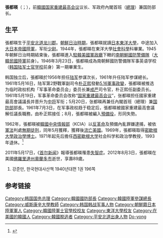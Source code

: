 {{Infobox Prime Minister 
|image         = Chang Do-young.jpg
|caption       = 張都暎
|name          = 張都暎<br>{{small|장도영}}
|order         = 
|term_start    = 
|term_end      = 
|predecessor   = 
|successor     = 
|birth_date    = {{birth date|1923|1|23}}
|birth_place   = {{KOR-JPN}}[[平安北道_(日本統治時代)|平安北道]][[龍川郡_(朝鮮民主主義人民共和國)|龍川郡]]
|death_date    = {{death date and age|2012|8|3|1923|1|23}}
|death_place   = {{USA}}[[佛罗里达州|佛罗里达州]][[奥兰多_(佛罗里达州)|奥兰多]]
|religion      = [[基督新教|基督新教]]
|spouse        = 백형숙（再婚）
|party         = [[无党籍|无党籍]]
|nationality   = {{JPN-EMP}}（1923－1945）<br>{{KOR-US}}（1945－1948）<br>{{ROK}}（1948－2012）
|branch        = {{ROKA}}
}}
'''張都暎'''（{{kor|장도영|張都暎|Chang Do-yeong}}；{{bd|1923年|1月23日|2012年|8月3日|catIdx=Jang張都暎}}），前[[韓國|韓國]][[国家重建最高会议|国家重建最高会议]]议长、军政府內閣首班（[[韓國總理|總理]]）兼国防部长。

==生平==
張都暎生于[[平安北道|平安北道]][[龙川郡|龙川郡]]。[[朝鮮日治時期|朝鮮日治時期]]，張都暎就讀[[日本|日本]][[東洋大學|東洋大學]]，中途加入[[大日本帝國陸軍|大日本帝國陸軍]]，军衔[[少尉|少尉]]。1944年，張都暎在東洋大學[[社會科學|社會科學]]科畢業。1945年朝鮮日治時期結束後，張都暎進入[[駐韓美國軍政廳|駐韓美國軍政廳]]下轄的[[南朝鮮國防警備隊|南朝鮮國防警備隊]]（[[大韓民國陸軍|大韓民國陸軍]]前身）。1946年3月23日，張都暎成為南朝鮮國防警備隊军事英语学校（[[韩国陆军士官学校|韩国陆军士官学校]]前身）第一期畢業生{{ref|a}}。

韩国独立后，張都暎於1956年担任[[韓國陸軍|陆军]]参谋次长，1961年升任陆军参谋總长。1961年5月16日，陆军第2野戰軍副司令[[朴正熙|朴正熙]]發動[[5.16軍事政變|5.16軍事政變]]，張都暎被推选为临时政权机构「军事革命委员会」委员长兼[[戒严|戒严]]司令官，朴正熙任副委员长。1961年5月19日，军事革命委员会改称“[[国家重建最高会议|国家重建最高会议]]”，张都暎担任國家重建最高會議議長并晋升为[[中将|中将]]军衔；5月20日，张都暎再兼任內閣首班（總理）兼[[大韩民国国防部|国防部]]部長。1961年7月3日，在军事政权趋于稳定后，張都暎被國家重建最高會議解任議長職務，由朴正熙接任；8月，張都暎被編入[[預備役|預備役]]，形同失勢。

1962年，張都暎被[[韩国国家情报院|韓國中央情報部]]（KCIA）以[[反革命|反革命]]及預備內亂罪嫌逮捕，被依[[軍法|軍法]]判處[[無期徒刑|無期徒刑]]，同年5月獲釋，獲釋後[[流亡|流亡]][[美國|美國]]。1969年，張都暎取得[[密歇根大學|密歇根大學]][[政治學|政治學]][[博士|博士]]。1971年起先后擔任[[西密歇根大学|西密歇根大学]]社会科学和政治學教授，1993年退休。<ref>{{cite web |url=https://wmich.edu/news/2012/08/1312 |title=Do Young Chang Obituary |publisher=Western Michigan University |author=Mark Schwerin |date=2012年8月23日 |accessdate=2019年11月25日 |language=en |archive-date=2019年11月22日 |archive-url=https://web.archive.org/web/20191122204523/https://wmich.edu/news/2012/08/1312 |dead-url=no }}</ref>

2011年5月17日，《[[首尔新闻|首尔新闻]]》報導張都暎罹患[[失智症|失智症]]。2012年8月3日，張都暎在美國[[佛羅里達州|佛羅里達州]][[奧蘭多市|奧蘭多市]]逝世，享壽89歲。

{{start box}}
{{s-off}}
{{s-new}}
{{s-title|[[國家重建最高會議|國家重建最高會議]]议长|1961年5月20日-1961年7月2日}}
{{s-after|[[朴正熙|朴正熙]]}}
{{s-before|[[張勉|張勉]]}}
{{s-title|[[韓國總理|國家重建最高會議內閣首班]]|1961年5月20日-1961年7月2日}}
{{s-after|[[宋堯讚|宋堯讚]]}}
{{s-mil}}
{{s-before|[[玄錫虎|玄錫虎]]}}
{{s-title|第12任[[韓國國防部|韓國國防部]]部長|1961年5月20日-1961年6月6日}}
{{s-after|[[申应均|申应均]]}}
{{s-before|[[崔慶禄|崔慶禄]]}}
{{s-title|第14任[[韩国陆军|韩国陆军]]参谋總长|1961年2月17日-1961年6月5日}}
{{s-after|[[金鍾五|金鍾五]]}}
{{end box}}

#{{note|a}} 강준만, 한국현대사산책 1940년대편 1권 196쪽

==参考链接==
{{reflist}}

{{韩国国务总理}}

{{DEFAULTSORT:Chang Do-yong}}
[[Category:韩国国务总理|Category:韩国国务总理]]
[[Category:韓國國防部長|Category:韓國國防部長]]
[[Category:韓國陸軍參謀總長|Category:韓國陸軍參謀總長]]
[[Category:威斯康辛大學教師|Category:威斯康辛大學教師]]
[[Category:韩国韩战军事人物|Category:韩国韩战军事人物]]
[[Category:朝鮮籍日本陸軍軍人|Category:朝鮮籍日本陸軍軍人]]
[[Category:韓國陸軍士官學校校友|Category:韓國陸軍士官學校校友]]
[[Category:東洋大學校友|Category:東洋大學校友]]
[[Category:在美國的韓國人|Category:在美國的韓國人]]
[[Category:韓國脫逃者|Category:韓國脫逃者]]
[[Category:平安北道出身人物|Category:平安北道出身人物]]
[[Category:張姓|Do-yong]]